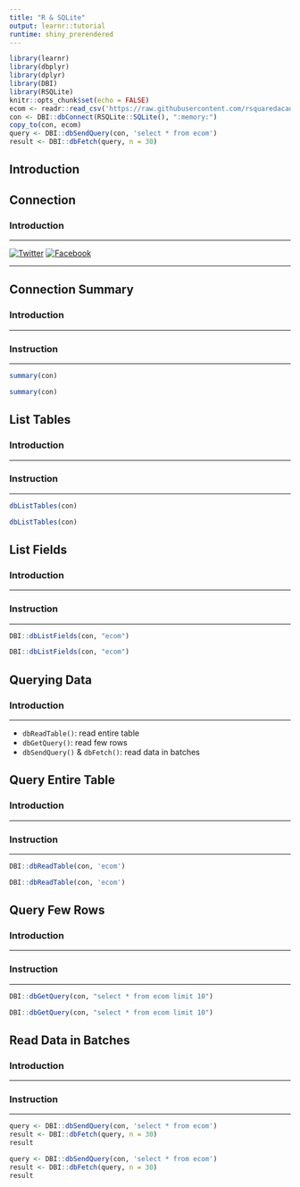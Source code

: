 ```yaml
---
title: "R & SQLite"
output: learnr::tutorial
runtime: shiny_prerendered
---
```


```r
library(learnr)
library(dbplyr)
library(dplyr)
library(DBI)
library(RSQLite)
knitr::opts_chunk$set(echo = FALSE)
ecom <- readr::read_csv('https://raw.githubusercontent.com/rsquaredacademy/datasets/master/web.csv')
con <- DBI::dbConnect(RSQLite::SQLite(), ":memory:")
copy_to(con, ecom)
query <- DBI::dbSendQuery(con, 'select * from ecom')
result <- DBI::dbFetch(query, n = 30)
```

## Introduction

## Connection

### Introduction

<hr>

[![Twitter](http://i.imgur.com/tXSoThF.png)](https://twitter.com/login?redirect_after_login=%2Fhome%3Fstatus)
[![Facebook](http://i.imgur.com/P3YfQoD.png)](https://www.facebook.com/sharer/sharer.php?u=)

<hr>

## Connection Summary

### Introduction

<hr>

### Instruction

<hr>

```r
summary(con)
```

```r
summary(con)
```

## List Tables

### Introduction

<hr>

### Instruction

<hr>

```r
dbListTables(con)
```

```r
dbListTables(con)
```

## List Fields

### Introduction

<hr>

### Instruction

<hr>

```r
DBI::dbListFields(con, "ecom")
```

```r
DBI::dbListFields(con, "ecom")
```

## Querying Data

### Introduction

<hr>

- `dbReadTable()`: read entire table
- `dbGetQuery()`: read few rows
- `dbSendQuery()` & `dbFetch()`: read data in batches

## Query Entire Table

### Introduction

<hr>

### Instruction

<hr>

```r
DBI::dbReadTable(con, 'ecom')
```

```r
DBI::dbReadTable(con, 'ecom')
```

## Query Few Rows

### Introduction

<hr>

### Instruction

<hr>

```r
DBI::dbGetQuery(con, "select * from ecom limit 10")
```

```r
DBI::dbGetQuery(con, "select * from ecom limit 10")
```

## Read Data in Batches

### Introduction

<hr>

### Instruction

<hr>

```r
query <- DBI::dbSendQuery(con, 'select * from ecom')
result <- DBI::dbFetch(query, n = 30)
result
```

```r
query <- DBI::dbSendQuery(con, 'select * from ecom')
result <- DBI::dbFetch(query, n = 30)
result
```

